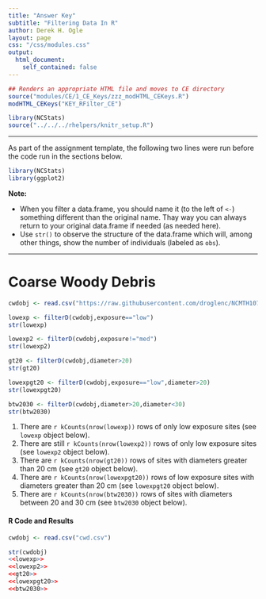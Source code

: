 ```yaml
---
title: "Answer Key"
subtitle: "Filtering Data In R"
author: Derek H. Ogle
layout: page
css: "/css/modules.css"
output:
  html_document:
    self_contained: false
---
```


```r
## Renders an appropriate HTML file and moves to CE directory
source("modules/CE/1_CE_Keys/zzz_modHTML_CEKeys.R")
modHTML_CEKeys("KEY_RFilter_CE")
```

```r
library(NCStats)
source("../../../rhelpers/knitr_setup.R")
```

----

As part of the assignment template, the following two lines were run before the code run in the sections below.
```r
library(NCStats)
library(ggplot2)
```

<div class="alert alert-warning">
<strong>Note:</strong> 
<ul>
<li>When you filter a data.frame, you should name it (to the left of `<-`) something different than the original name. Thay way you can always return to your original data.frame if needed (as needed here).</li>
<li>Use `str()` to observe the structure of the data.frame which will, among other things, show the number of individuals (labeled as `obs`).</li>
</ul>
</div>

----

# Coarse Woody Debris
```r
cwdobj <- read.csv("https://raw.githubusercontent.com/droglenc/NCMTH107/gh-pages/modules/CE/1_CE_KEYS/cwd.csv")
```
```r
lowexp <- filterD(cwdobj,exposure=="low")
str(lowexp)
```
```r
lowexp2 <- filterD(cwdobj,exposure!="med")
str(lowexp2)
```
```r
gt20 <- filterD(cwdobj,diameter>20)
str(gt20)
```
```r
lowexpgt20 <- filterD(cwdobj,exposure=="low",diameter>20)
str(lowexpgt20)
```
```r
btw2030 <- filterD(cwdobj,diameter>20,diameter<30)
str(btw2030)
```

1. There are `r kCounts(nrow(lowexp))` rows of only low exposure sites (see `lowexp` object below).
1. There are still `r kCounts(nrow(lowexp2))` rows of only low exposure sites (see `lowexp2` object below).
1. There are `r kCounts(nrow(gt20))` rows of sites with diameters greater than 20 cm (see `gt20` object below).
1. There are `r kCounts(nrow(lowexpgt20))` rows of low exposure sites with diameters greater than 20 cm (see `lowexpgt20` object below).
1. There are `r kCounts(nrow(btw2030))` rows of sites with diameters between 20 and 30 cm (see `btw2030` object below).

#### R Code and Results
```r
cwdobj <- read.csv("cwd.csv")
```
```r
str(cwdobj)
<<lowexp>>
<<lowexp2>>
<<gt20>>
<<lowexpgt20>>
<<btw2030>>
```
